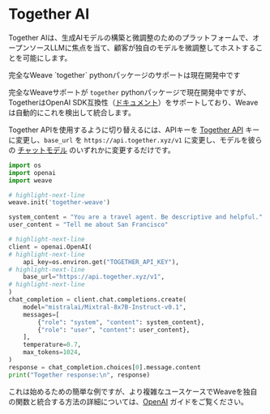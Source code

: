 # Together AI

Together AIは、生成AIモデルの構築と微調整のためのプラットフォームで、オープンソースLLMに焦点を当て、顧客が独自のモデルを微調整してホストすることを可能にします。

<Info>
  完全なWeave `together` pythonパッケージのサポートは現在開発中です
</Info>

完全なWeaveサポートが `together` pythonパッケージで現在開発中ですが、TogetherはOpenAI SDK互換性（[ドキュメント](https://docs.together.ai/docs/openai-api-compatibility)）をサポートしており、Weaveは自動的にこれを検出して統合します。

Together APIを使用するように切り替えるには、APIキーを [Together API](https://docs.together.ai/docs/get-started#access-your-api-key) キーに変更し、`base_url` を `https://api.together.xyz/v1` に変更し、モデルを彼らの [チャットモデル](https://docs.together.ai/docs/inference-models#chat-models) のいずれかに変更するだけです。

```python
import os
import openai
import weave

# highlight-next-line
weave.init('together-weave')

system_content = "You are a travel agent. Be descriptive and helpful."
user_content = "Tell me about San Francisco"

# highlight-next-line
client = openai.OpenAI(
# highlight-next-line
    api_key=os.environ.get("TOGETHER_API_KEY"),
# highlight-next-line
    base_url="https://api.together.xyz/v1",
# highlight-next-line
)
chat_completion = client.chat.completions.create(
    model="mistralai/Mixtral-8x7B-Instruct-v0.1",
    messages=[
        {"role": "system", "content": system_content},
        {"role": "user", "content": user_content},
    ],
    temperature=0.7,
    max_tokens=1024,
)
response = chat_completion.choices[0].message.content
print("Together response:\n", response)
```

これは始めるための簡単な例ですが、より複雑なユースケースでWeaveを独自の関数と統合する方法の詳細については、[OpenAI](/ja/guides/integrations/openai#track-your-own-ops) ガイドをご覧ください。
